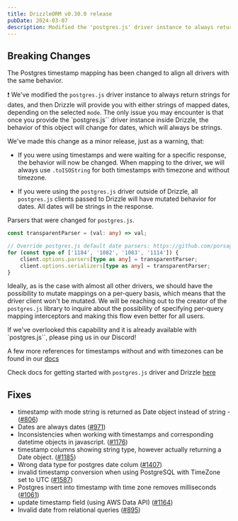 ```yaml
---
title: DrizzleORM v0.30.0 release
pubDate: 2024-03-07
description: Modified the 'postgres.js' driver instance to always return strings for dates, and then Drizzle will provide you with either strings of mapped dates, depending on the selected 'mode'. Fixed many bugs related to timestamps and dates. 
---
```


## Breaking Changes

The Postgres timestamp mapping has been changed to align all drivers with the same behavior.

❗ We've modified the `postgres.js` driver instance to always return strings for dates, and then Drizzle will provide you with either strings of mapped dates, depending on the selected `mode`. The only issue you may encounter is that once you provide the `postgres.js`` driver instance inside Drizzle, the behavior of this object will change for dates, which will always be strings.

We've made this change as a minor release, just as a warning, that:

- If you were using timestamps and were waiting for a specific response, the behavior will now be changed.
  When mapping to the driver, we will always use `.toISOString` for both timestamps with timezone and without timezone.

- If you were using the `postgres.js` driver outside of Drizzle, all `postgres.js` clients passed to Drizzle will have mutated behavior for dates. All dates will be strings in the response.

Parsers that were changed for `postgres.js`.

```ts
const transparentParser = (val: any) => val;

// Override postgres.js default date parsers: https://github.com/porsager/postgres/discussions/761
for (const type of ['1184', '1082', '1083', '1114']) {
	client.options.parsers[type as any] = transparentParser;
	client.options.serializers[type as any] = transparentParser;
}
```

Ideally, as is the case with almost all other drivers, we should have the possibility to mutate mappings on a per-query basis, which means that the driver client won't be mutated. We will be reaching out to the creator of the `postgres.js` library to inquire about the possibility of specifying per-query mapping interceptors and making this flow even better for all users.

If we've overlooked this capability and it is already available with `postgres.js``, please ping us in our Discord!

A few more references for timestamps without and with timezones can be found in our [docs](http://orm.drizzle.team/docs/column-types/pg#timestamp)

Check docs for getting started with `postgres.js` driver and Drizzle [here](https://orm.drizzle.team/docs/get-started-postgresql#postgresjs)

## Fixes

- timestamp with mode string is returned as Date object instead of string - ([#806](https://github.com/drizzle-team/drizzle-orm/issues/806))
- Dates are always dates ([#971](https://github.com/drizzle-team/drizzle-orm/issues/971))
- Inconsistencies when working with timestamps and corresponding datetime objects in javascript. ([#1176](https://github.com/drizzle-team/drizzle-orm/issues/1176))
- timestamp columns showing string type, however actually returning a Date object. ([#1185](https://github.com/drizzle-team/drizzle-orm/issues/1185))
- Wrong data type for postgres date colum ([#1407](https://github.com/drizzle-team/drizzle-orm/issues/1407))
- invalid timestamp conversion when using PostgreSQL with TimeZone set to UTC ([#1587](https://github.com/drizzle-team/drizzle-orm/issues/1587))
- Postgres insert into timestamp with time zone removes milliseconds ([#1061](https://github.com/drizzle-team/drizzle-orm/issues/1061))
- update timestamp field (using AWS Data API) ([#1164](https://github.com/drizzle-team/drizzle-orm/issues/1164))
- Invalid date from relational queries ([#895](https://github.com/drizzle-team/drizzle-orm/issues/895))
